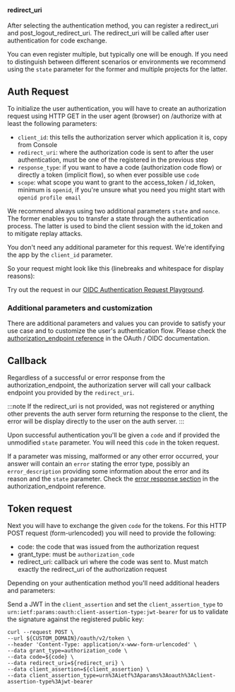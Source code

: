#### redirect_uri

After selecting the authentication method, you can register a redirect_uri and post_logout_redirect_uri.
The redirect_uri will be called after user authentication for code exchange.

You can even register multiple, but typically one will be enough. If you need to distinguish between different scenarios
or environments we recommend using the `state` parameter for the former and multiple projects for the latter.

## Auth Request

To initialize the user authentication, you will have to create an authorization request using HTTP GET in the user agent (browser)
on /authorize with at least the following parameters:

- `client_id`: this tells the authorization server which application it is, copy from Console
- `redirect_uri`: where the authorization code is sent to after the user authentication, must be one of the registered in the previous step
- `response_type`: if you want to have a code (authorization code flow) or directly a token (implicit flow), so when ever possible use `code`
- `scope`: what scope you want to grant to the access_token / id_token, minimum is `openid`, if you're unsure what you need you might start with `openid profile email`

We recommend always using two additional parameters `state` and `nonce`. The former enables you to transfer a state through
the authentication process. The latter is used to bind the client session with the id_token and to mitigate replay attacks.

You don't need any additional parameter for this request. We're identifying the app by the `client_id` parameter.

So your request might look like this (linebreaks and whitespace for display reasons):

Try out the request in our [OIDC Authentication Request Playground](https://zitadel.com/playgrounds/oidc?auth_method=Client%20Secret%20Basic).

### Additional parameters and customization

There are additional parameters and values you can provide to satisfy your use case and to customize the user's authentication flow.
Please check the [authorization_endpoint reference](/apis/openidoauth/endpoints#authorization_endpoint) in the OAuth / OIDC documentation.

## Callback

Regardless of a successful or error response from the authorization_endpoint, the authorization server will call your
callback endpoint you provided by the `redirect_uri`.

:::note
If the redirect_uri is not provided, was not registered or anything other prevents the auth server form returning the response to the client,
the error will be display directly to the user on the auth server.
:::

Upon successful authentication you'll be given a `code` and if provided the unmodified `state` parameter.
You will need this `code` in the token request.

If a parameter was missing, malformed or any other error occurred, your answer will contain an `error` stating the error type,
possibly an `error_description` providing some information about the error and its reason and the `state` parameter.
Check the [error response section](/apis/openidoauth/endpoints#error-response) in the authorization_endpoint reference.

## Token request

Next you will have to exchange the given `code` for the tokens. For this HTTP POST request (form-urlencoded) you will need to provide the following:

- code: the code that was issued from the authorization request
- grant_type: must be `authorization_code`
- redirect_uri: callback uri where the code was sent to. Must match exactly the redirect_uri of the authorization request

Depending on your authentication method you'll need additional headers and parameters:

Send a JWT in the `client_assertion` and set the `client_assertion_type` to `urn:ietf:params:oauth:client-assertion-type:jwt-bearer`
for us to validate the signature against the registered public key:

```curl
curl --request POST \
--url ${CUSTOM_DOMAIN}/oauth/v2/token \
--header 'Content-Type: application/x-www-form-urlencoded' \
--data grant_type=authorization_code \
--data code=${code} \
--data redirect_uri=${redirect_uri} \
--data client_assertion=${client_assertion} \
--data client_assertion_type=urn%3Aietf%3Aparams%3Aoauth%3Aclient-assertion-type%3Ajwt-bearer
```
